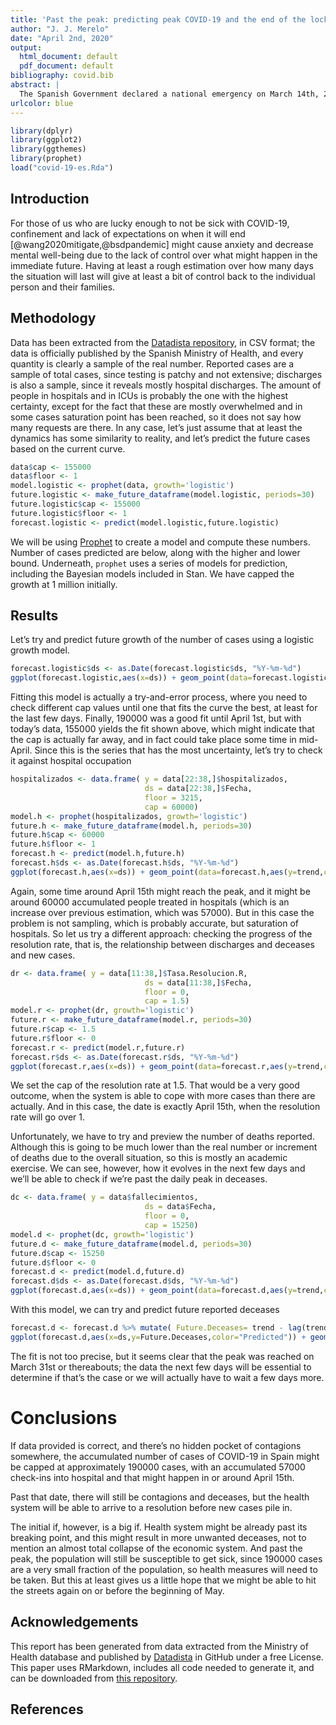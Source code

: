 ```yaml
---
title: 'Past the peak: predicting peak COVID-19 and the end of the lockdown in Spain'
author: "J. J. Merelo"
date: "April 2nd, 2020"
output:
  html_document: default
  pdf_document: default
bibliography: covid.bib
abstract: |
  The Spanish Government declared a national emergency on March 14th, 2020 due to the coronavirus outbreak. Three weeks later, there's no end in sight. The scarcity of hard data makes it hard to predict when the peak will be reached, and when it might end. In this report we will try and estimate the peak combining prediction based on different time series and the logistic growth curve.
urlcolor: blue
---
```


```r
library(dplyr)
library(ggplot2)
library(ggthemes)
library(prophet)
load("covid-19-es.Rda")
```

## Introduction

For those of us who are lucky enough to not be sick with COVID-19, confinement and lack of expectations on when it will end [@wang2020mitigate,@bsdpandemic] might cause anxiety and decrease mental well-being due to the lack of control over what might happen in the immediate future. Having at least a rough estimation over how many days the situation will last will give at least a bit of control back to the individual person and their families.

## Methodology

Data has been extracted from the [Datadista repository](https://github.com/datadista/datasets), in CSV format; the data is officially published by the Spanish Ministry of Health, and every quantity is clearly a sample of the real number. Reported cases are a sample of total cases, since testing is patchy and not extensive; discharges is also a sample, since it reveals mostly hospital discharges. The amount of people in hospitals and in ICUs is probably the one with the highest certainty, except for the fact that these are mostly overwhelmed and in some cases saturation point has been reached, so it does not say how many requests are there. In any case, let's just assume that at least the dynamics has some similarity to reality, and let's predict the future cases based on the current curve.

```r
data$cap <- 155000
data$floor <- 1
model.logistic <- prophet(data, growth='logistic')
future.logistic <- make_future_dataframe(model.logistic, periods=30)
future.logistic$cap <- 155000
future.logistic$floor <- 1
forecast.logistic <- predict(model.logistic,future.logistic)
```

We will be using [Prophet](https://facebook.github.io/prophet/) to create a model and compute these numbers. Number of cases predicted are below, along with the higher and lower bound. Underneath, `prophet` uses a series of models for prediction, including the Bayesian models included in Stan. We have capped the growth at 1 million initially.

## Results

Let's try and predict future growth of the number of cases using a logistic growth model.

```r
forecast.logistic$ds <- as.Date(forecast.logistic$ds, "%Y-%m-%d")
ggplot(forecast.logistic,aes(x=ds)) + geom_point(data=forecast.logistic,aes(y=trend,color="Trend"))+  geom_point(data=data,aes(y=y,color="Actual")) + theme_economist()

```

Fitting this model is actually a try-and-error process, where you need to check different cap values until one that fits the curve the best, at least for the last few days. Finally, 190000 was a good fit until April 1st, but with today's data, 155000 yields the fit shown above, which might indicate that the cap is actually far away, and in fact could take place some time in mid-April. Since this is the series that has the most uncertainty, let's try to check it against hospital occupation

```r
hospitalizados <- data.frame( y = data[22:38,]$hospitalizados,
                              ds = data[22:38,]$Fecha,
                              floor = 3215,
                              cap = 60000)
model.h <- prophet(hospitalizados, growth='logistic')
future.h <- make_future_dataframe(model.h, periods=30)
future.h$cap <- 60000
future.h$floor <- 1
forecast.h <- predict(model.h,future.h)
forecast.h$ds <- as.Date(forecast.h$ds, "%Y-%m-%d")
ggplot(forecast.h,aes(x=ds)) + geom_point(data=forecast.h,aes(y=trend,color="Trend"))+  geom_point(data=hospitalizados,aes(y=y,color="Actual")) + theme_economist()
```

Again, some time around April 15th might reach the peak, and it might be around 60000 accumulated people treated in hospitals (which is an increase over previous estimation, which was 57000). But in this case the problem is not sampling, which is probably accurate, but saturation of hospitals. So let us try a different approach: checking the progress of the resolution rate, that is, the relationship between discharges and deceases and new cases. 

```r
dr <- data.frame( y = data[11:38,]$Tasa.Resolucion.R,
                              ds = data[11:38,]$Fecha,
                              floor = 0,
                              cap = 1.5)
model.r <- prophet(dr, growth='logistic')
future.r <- make_future_dataframe(model.r, periods=30)
future.r$cap <- 1.5
future.r$floor <- 0
forecast.r <- predict(model.r,future.r)
forecast.r$ds <- as.Date(forecast.r$ds, "%Y-%m-%d")
ggplot(forecast.r,aes(x=ds)) + geom_point(data=forecast.r,aes(y=trend,color="Trend"))+  geom_point(data=dr,aes(y=y,color="Actual")) + theme_economist()
```

We set the cap of the resolution rate at 1.5. That would be a very good outcome, when the system is able to cope with more cases than there are actually. And in this case, the date is exactly April 15th, when the resolution rate will go over 1.

Unfortunately, we have to try and preview the number of deaths reported. Although this is going to be much lower than the real number or increment of deaths due to the overall situation, so this is mostly an academic exercise. We can see, however, how it evolves in the next few days and we'll be able to check if we're past the daily peak in deceases. 

```r
dc <- data.frame( y = data$fallecimientos,
                              ds = data$Fecha,
                              floor = 0,
                              cap = 15250)
model.d <- prophet(dc, growth='logistic')
future.d <- make_future_dataframe(model.d, periods=30)
future.d$cap <- 15250
future.d$floor <- 0
forecast.d <- predict(model.d,future.d)
forecast.d$ds <- as.Date(forecast.d$ds, "%Y-%m-%d")
ggplot(forecast.d,aes(x=ds)) + geom_point(data=forecast.d,aes(y=trend,color="Trend"))+  geom_point(data=dc,aes(y=y,color="Actual")) + theme_economist()
```

With this model, we can try and predict future reported deceases

```r
forecast.d <- forecast.d %>% mutate( Future.Deceases= trend - lag(trend, 1, default=1))
ggplot(forecast.d,aes(x=ds,y=Future.Deceases,color="Predicted")) + geom_point()+geom_line() + geom_point(data=data,aes(y=Fallecimientos.nuevos,color="Actual"))+ theme_economist()
```

The fit is not too precise, but it seems clear that the peak was reached on March 31st or thereabouts; the data the next few days will be essential to determine if that's the case or we will actually have to wait a few days more.

# Conclusions

If data provided is correct, and there's no hidden pocket of contagions somewhere, the accumulated number of cases of COVID-19 in Spain might be capped at approximately 190000 cases, with an accumulated 57000 check-ins into hospital and that might happen in or around April 15th.

Past that date, there will still be contagions and deceases, but the health system will be able to arrive to a resolution before new cases pile in.

The initial if, however, is a big if. Health system might be already past its breaking point, and this might result in more unwanted deceases, not to mention an almost total collapse of the economic system. And past the peak, the population will still be susceptible to get sick, since 190000 cases are a very small fraction of the population, so health measures will need to be taken. But this at least gives us a little hope that we might be able to hit the streets again on or before the beginning of May. 

## Acknowledgements

This report has been generated from data extracted from the Ministry of Health database and published by [Datadista](https://github.com/datadista/datasets) in GitHub under a free License. This paper uses RMarkdown, includes all code needed to generate it, and can be downloaded from [this repository](https://github.com/JJ/covid-reports).

## References
